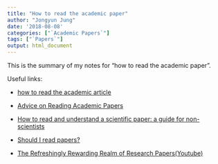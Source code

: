 ```yaml
---
title: "How to read the academic paper"
author: "Jongyun Jung"
date: '2018-08-08'
categories: ["`Academic Papers`"]
tags: ["`Papers`"]
output: html_document
---
```


This is the summary of my notes for "how to read the academic paper".

Useful links:

 - [how to read the academic article](https://organizationsandmarkets.com/2010/08/31/how-to-read-an-academic-article/)
 
 - [Advice on Reading Academic Papers](https://www.cc.gatech.edu/~akmassey/posts/2012-02-15-advice-on-reading-academic-papers.html)

 - [How to read and understand a scientific paper: a guide for non-scientists](https://violentmetaphors.com/2013/08/25/how-to-read-and-understand-a-scientific-paper-2/)
 
 - [Should I read papers?](http://michaelrbernste.in/2014/10/21/should-i-read-papers.html)
 
 - [The Refreshingly Rewarding Realm of Research Papers(Youtube)](https://www.youtube.com/watch?v=8eRx5Wo3xYA)